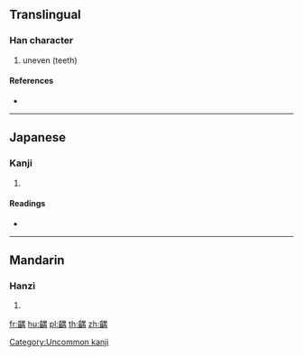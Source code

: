 {{character info/new}}
==Translingual==

===Han character===
{{Han char|rn=211|rad=齒|as=09|sn=24|four=26727|canj=YUWLB}}

# uneven (teeth)

====References====
* {{Han ref|kx=1535.120|dkj=48723|dj=2073.400|hdz=74797.150|uh=9F75|ud=40821|bh=F8EC|bd=63724}}

----

==Japanese==

===Kanji===
{{ja-kanji|grade=|rs=齒09}}

# {{defn|lang=ja|sort=齒09}}

====Readings====
* {{ja-readings|on=[[ごう]] (gō), [[ぐ]] (gu)|kun=}}

[[Category:Uncommon kanji]]

----

==Mandarin==

===Hanzi===
{{cmn-hanzi|pin=[[óu]] ([[ou2]]), [[yú]] ([[yu2]])|wg=ou<sup>2</sup>, yü<sup>2</sup>}}

# {{defn|lang=cmn|sort=齒09}}

[[fr:齵]]
[[hu:齵]]
[[pl:齵]]
[[th:齵]]
[[zh:齵]]